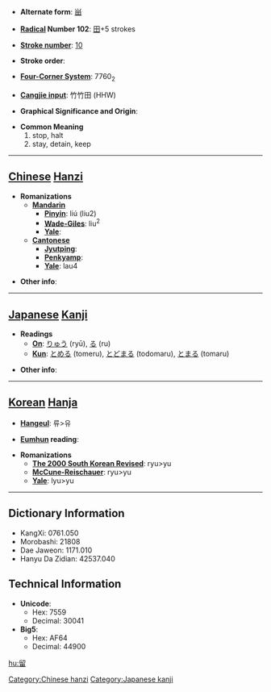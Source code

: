 * '''Alternate form''': [[畄]]

* '''[[Wiktionary:Chinese radical index| Radical]] Number 102''': [[Wiktionary:Chinese radical index 田|田]]+5 strokes

* '''[[Wiktionary:Chinese total strokes index|Stroke number]]''': [[Wiktionary:Chinese total strokes index 10|10]]

* '''Stroke order''': 

* '''[[Wiktionary:Chinese four corner index|Four-Corner System]]''': 7760<sub>2</sub>

* '''[[Wiktionary:Chinese Cangjie index|Cangjie input]]''': 竹竹田 (HHW)

* '''Graphical Significance and Origin''': 

* '''Common Meaning'''
*#stop, halt
*# stay, detain, keep


----

== [[Chinese]] [[Hanzi]] ==

* '''Romanizations'''
** '''[[Mandarin]]'''
*** '''[[Pinyin]]''': liú (liu2)
*** '''[[Wade-Giles]]''': liu<sup>2</sup>
*** '''[[Yale]]''': 
** '''[[Cantonese]]'''
*** '''[[Jyutping]]''':
*** '''[[Penkyamp]]''': 
*** '''[[Yale]]''': lau4

* '''Other info''': 

----

== [[Japanese]] [[Kanji]] ==

* '''Readings'''
** '''[[On]]''': [[りゅう]] (ryū), [[る]] (ru)
** '''[[Kun]]''': [[とめる]] (tomeru), [[とどまる]] (todomaru), [[とまる]] (tomaru)

* '''Other info''':  

----

== [[Korean]] [[Hanja]] ==

* '''[[Hangeul]]''': 류>유

* '''[[Eumhun]] reading''': 

* '''Romanizations'''
** '''[[The 2000 South Korean Revised Romanization|The 2000 South Korean Revised]]''': ryu>yu
** '''[[McCune-Reischauer]]''': ryu>yu
** '''[[Yale]]''': lyu>yu

----

== Dictionary Information ==

* KangXi: 0761.050
* Morobashi: 21808
* Dae Jaweon: 1171.010
* Hanyu Da Zidian: 42537.040

== Technical Information ==

* '''Unicode''':
** Hex: 7559
** Decimal: 30041
* '''Big5''':
** Hex: AF64
** Decimal: 44900

[[Category:Chinese hanzi]]
[[Category:Japanese kanji]]

[[hu:留]]